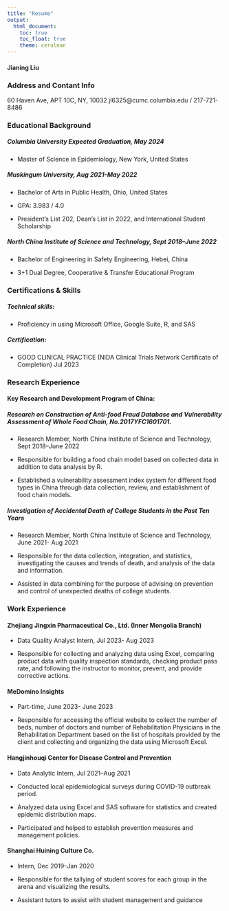 ```yaml
---
title: "Resume"
output: 
  html_document:
    toc: true
    toc_float: true
    theme: cerulean
---
```


#### Jianing Liu 

### Address and Contant Info
60 Haven Ave, APT 10C, NY, 10032 jl6325@cumc.columbia.edu / 217-721-8486 

### Educational Background 

##### Columbia University Expected Graduation,                                 May 2024

- Master of Science in Epidemiology,                        New York, United States 


##### Muskingum University,                                           Aug 2021–May 2022

- Bachelor of Arts in Public Health,                            Ohio, United States

- GPA: 3.983 / 4.0 
  
- President’s List 202, Dean’s List in 2022, and International Student Scholarship 
  

##### North China Institute of Science and Technology,              Sept 2018–June 2022 

- Bachelor of Engineering in Safety Engineering,                       Hebei, China 

- 3+1 Dual Degree, Cooperative & Transfer Educational Program 

### Certifications & Skills 
##### Technical skills: 

- Proficiency in using Microsoft Office, Google Suite, R, and SAS 
  
##### Certification: 

- GOOD CLINICAL PRACTICE (NIDA Clinical Trials Network Certificate of Completion) Jul 2023 
  
### Research Experience 

#### Key Research and Development Program of China: 

##### Research on Construction of Anti-food Fraud Database and Vulnerability Assessment of Whole Food Chain, No.2017YFC1601701. 

- Research Member, North China Institute of Science and Technology, Sept 2018–June 2022 

- Responsible for building a food chain model based on collected data in addition to data analysis by R. 
  
- Established a vulnerability assessment index system for different food types in China through data collection, review, and establishment of food chain models. 
  
##### Investigation of Accidental Death of College Students in the Past Ten Years 

- Research Member, North China Institute of Science and Technology, June 2021- Aug 2021 

- Responsible for the data collection, integration, and statistics, investigating the causes and trends of death, and analysis of the data and information. 
  
- Assisted in data combining for the purpose of advising on prevention and control of unexpected deaths of college students. 
  
### Work Experience 

#### Zhejiang Jingxin Pharmaceutical Co., Ltd. (Inner Mongolia Branch) 

- Data Quality Analyst Intern,                                   Jul 2023- Aug 2023 

- Responsible for collecting and analyzing data using Excel, comparing product data with quality inspection standards, checking product pass rate, and following the instructor to monitor, prevent, and provide corrective actions. 
  
#### MeDomino Insights 

- Part-time,                                                   June 2023- June 2023 

- Responsible for accessing the official website to collect the number of beds, number of doctors and number of Rehabilitation Physicians in the Rehabilitation Department based on the list of hospitals provided by the client and collecting and organizing the data using Microsoft Excel. 

#### Hangjinhouqi Center for Disease Control and Prevention 

- Data Analytic Intern,                                           Jul 2021–Aug 2021 

- Conducted local epidemiological surveys during COVID-19 outbreak period. 
  
-  Analyzed data using Excel and SAS software for statistics and created epidemic distribution maps. 
  
-  Participated and helped to establish prevention measures and management policies. 
  
#### Shanghai Huining Culture Co. 
- Intern,                                                         Dec 2019–Jan 2020 

- Responsible for the tallying of student scores for each group in the arena and visualizing the results.
  
- Assistant tutors to assist with student management and guidance